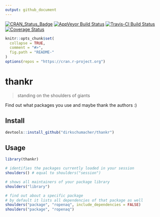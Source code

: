 ```yaml
---
output: github_document
---
```

[![CRAN_Status_Badge](http://www.r-pkg.org/badges/version/thankr)](https://cran.r-project.org/package=thankr)
[![AppVeyor Build Status](https://ci.appveyor.com/api/projects/status/github/dirkschumacher/thankr?branch=master&svg=true)](https://ci.appveyor.com/project/dirkschumacher/thankr)
[![Travis-CI Build Status](https://travis-ci.org/dirkschumacher/thankr.svg?branch=master)](https://travis-ci.org/dirkschumacher/thankr)
[![Coverage Status](https://img.shields.io/codecov/c/github/dirkschumacher/thankr/master.svg)](https://codecov.io/github/dirkschumacher/thankr?branch=master)
```r
knitr::opts_chunk$set(
  collapse = TRUE,
  comment = "#>",
  fig.path = "README-"
)
options(repos = "https://cran.r-project.org")
```
# thankr

> standing on the shoulders of giants

Find out what packages you use and maybe thank the authors :)


## Install

```r
devtools::install_github("dirkschumacher/thankr")
```


## Usage

```r
library(thankr)
```


```r
# identifies the packages currently loaded in your session
shoulders() # equal to shoulders("session")
```


```r
# shows all maintainers of your package library
shoulders("library")
```

```r
# find out about a specific package
# by default it lists all dependencies of that package as well
shoulders("package", "ropenaq", include_dependencies = FALSE)
shoulders("package", "ropenaq")
```

